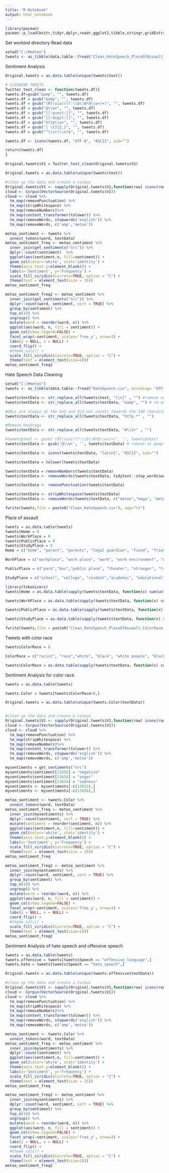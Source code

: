 ---
title: "R Notebook"
output: html_notebook
---

```{r}
library(pacman)
pacman::p_load(knitr,tidyr,dplyr,readr,ggplot2,tibble,stringr,gridExtra,scales,lubridate,ggrepel,reshape2,kableExtra,tm,wordcloud,tidytext,broom,topicmodels,htmlwidgets,wordcloud2,data.table,syuzhet,plotly,twitteR,wesanderson,stringi,dplyr,viridis,glue,tidytext,tidyverse,textdata,tm,tokenizers)
```

Set workind directory Read data
```{r}
setwd("C:/#metoo")
tweets <- as_tibble(data.table::fread("Clean_HateSpeech_PlaceOfAssault_ColorRace.csv", encoding= "UTF-8", sep = '\t'))
```

Sentiment Analysis
```{r}
Original.tweets = as.data.table(unique(tweets$text))

# CLEANING TWEETS
Twitter_text_clean <- function(tweets.df){
tweets.df=gsub("&amp", "", tweets.df)
tweets.df = gsub("&amp", "", tweets.df)
tweets.df = gsub("(RT|via)((?:\\b\\W*@\\w+)+)", "", tweets.df)
tweets.df = gsub("@\\w+", "", tweets.df)
tweets.df = gsub("[[:punct:]]", "", tweets.df)
tweets.df = gsub("[[:digit:]]", "", tweets.df)
tweets.df = gsub("http\\w+", "", tweets.df)
tweets.df = gsub("[ \t]{2,}", "", tweets.df)
tweets.df = gsub("^\\s+|\\s+$", "", tweets.df)

tweets.df <- iconv(tweets.df, "UTF-8", "ASCII", sub="")

return(tweets.df)
}

Original.tweets$V1 = Twitter_text_clean(Original.tweets$V1)

```



```{r}
Original.tweets = as.data.table(unique(tweets$text))

#clean up the data and create a corpus
Original.tweets$V1 <- sapply(Original.tweets$V1,function(row) iconv(row, "latin1", "ASCII", sub=""))
cloud <- Corpus(VectorSource(Original.tweets$V1))
cloud <- cloud %>%
  tm_map(removePunctuation) %>%
  tm_map(stripWhitespace) %>%
  tm_map(removeNumbers)%>%
  tm_map(content_transformer(tolower)) %>%
  tm_map(removeWords, stopwords('english')) %>%
  tm_map(removeWords, c('amp','metoo'))
```


```{r}
metoo_sentiment <- tweets %>%
  unnest_tokens(word, textData)
metoo_sentiment_freq <- metoo_sentiment %>%
  inner_join(get_sentiments("nrc")) %>% 
  dplyr::count(sentiment)  %>% 
  ggplot(aes(sentiment,n, fill=sentiment)) + 
  geom_col(color='white', stat='identity') + 
  theme(axis.text.y=element_blank()) + 
  labs(x='Sentiment', y='Frequency') + 
  scale_fill_viridis(discrete=TRUE, option = "C") + 
  theme(text = element_text(size = 15))
metoo_sentiment_freq
```

```{r}
metoo_sentiment_freq2 <- metoo_sentiment %>%
  inner_join(get_sentiments("nrc")) %>%
  dplyr::count(word, sentiment, sort = TRUE) %>%
  group_by(sentiment) %>%
  top_n(10) %>%
  ungroup() %>%
  mutate(word = reorder(word, n)) %>%
  ggplot(aes(word, n, fill = sentiment)) + 
  geom_col(show.legend=FALSE) + 
  facet_wrap(~sentiment, scales='free_y', nrow=3) + 
  labs(y = NULL, x = NULL) + 
  coord_flip() + 
  #theme_calc() + 
  scale_fill_viridis(discrete=TRUE, option = "C") + 
  theme(text = element_text(size=10))
metoo_sentiment_freq2
```

Hate Speech Data Cleaning
```{r}

setwd("C:/#metoo")
tweets <- as_tibble(data.table::fread("HateSpeech.csv", encoding= "UTF-8",header = TRUE))

tweets$textData <- str_replace_all(tweets$text, "[\n]" , "") #remove new lines
tweets$textData <- str_replace_all(tweets$textData, "&amp", "") # rm ampersand

#URLs are always at the end and did not counts towards the 140 characters limit
tweets$textData <- str_replace_all(tweets$textData, "http.*" , "")

#Remove Hashtags
tweets$textData <- str_replace_all(tweets$textData, "#\\S+" , "")

#tweets$text <- gsub('(RT|via)((?:\\b\\W*@\\w+)+)', '', tweets$text)
tweets$textData <- gsub('@\\w+', '', tweets$textData) # remove at people

tweets$textData <- iconv(tweets$textData, "latin1", "ASCII", sub="")

tweets$textData = tolower(tweets$textData)

tweets$textData = removeNumbers(tweets$textData)
tweets$textData <- removeWords(tweets$textData, tidytext::stop_words$word)

tweets$textData <- removePunctuation(tweets$textData)

tweets$textData <- stripWhitespace(tweets$textData)
tweets$textData <- removeWords(tweets$textData, c("metoo","maga", "metooindia","kavanaugh","trump","people","movement","moment","story","stories","women"))

fwrite(tweets,file = paste0("Clean_HateSpeech.csv"), sep="\t")
```

Place of assault
```{r}
tweets = as.data.table(tweets)
tweets$Home = 0
tweets$WorkPlace = 0
tweets$PublicPlace = 0
tweets$StudyPlace = 0
Home = c("home", "parent", "parents", "legal guardian", "fiend", "friens", "domestic", "family", "house", "residence", "mother", "father", "single parent", "lone parent", "brother", "sister", "step brother", "step sister", "stepmother", "stepfather", "adoptive mother", "adoptive father", "apartment", "best friend", "familiar", "classmate", "household")

WorkPlace = c("workplace", "work place", "work", "work environment", "office", "employment", "interview", "employer", "employee", "job", "business", "organization", "working", "factories", "co-worker", "client", "supervisor", "hire", "company", "colleague", "workmate")

PublicPlace = c("park","bus","public place", "theater", "stranger", "train", "resturant", "bar", "bus stop", "public park", "mall", "street")

StudyPlace = c("school", "college", "student","academic", "educational","teacher","professor", "secondary school", "university", "faculty", "study", "studies", "classmate")

library(tokenizers)
tweets$Home = as.data.table(sapply(tweets$textData, function(x) sum(unlist(tokenize_words(x)) %in% Home)))

tweets$WorkPlace = as.data.table(sapply(tweets$textData, function(x) sum(unlist(tokenize_words(x)) %in% WorkPlace)))

tweets$PublicPlace = as.data.table(sapply(tweets$textData, function(x) sum(unlist(tokenize_words(x)) %in% PublicPlace)))

tweets$StudyPlace = as.data.table(sapply(tweets$textData, function(x) sum(unlist(tokenize_words(x)) %in% StudyPlace)))

fwrite(tweets,file = paste0("Clean_HateSpeech_PlaceOfAssault_ColorRace.csv"), sep="\t")
```

Tweets with color race
```{r}
tweets$ColorRace = 0

ColorRace = c("racist", "race","white", "black", "white people", "black people", "white male", "black male", "white female", "black female", "black woman", "white woman", "white priviledge", "black privilege", "blacklivesmatters", "white supremacy", "black supremacy", "white men", "black men", "brown", "white boy", "black boy", "white girl", "black girl", "white boys", "black boys", "white girls", "black girls", "white males", "black males", "white females", "black females", "white male privilege", "black male privilege", "white guy", "white guys", "black guy", "black guys")

tweets$ColorRace = as.data.table(sapply(tweets$textData, function(x) sum(unlist(tokenize_words(x)) %in% ColorRace)))
```

Sentiment Analysis for color race
```{r}
tweets = as.data.table(tweets)

tweets.Color = tweets[tweets$ColorRace>0,]

Original.tweets = as.data.table(unique(tweets.Color$textData))


#clean up the data and create a corpus
Original.tweets$V1 <- sapply(Original.tweets$V1,function(row) iconv(row, "latin1", "ASCII", sub=""))
cloud <- Corpus(VectorSource(Original.tweets$V1))
cloud <- cloud %>%
  tm_map(removePunctuation) %>%
  tm_map(stripWhitespace) %>%
  tm_map(removeNumbers)%>%
  tm_map(content_transformer(tolower)) %>%
  tm_map(removeWords, stopwords('english')) %>%
  tm_map(removeWords, c('amp','metoo'))
```
```{r}

mysentiments = get_sentiments("nrc")
mysentiments$sentiment[13655] = "negative"
mysentiments$sentiment[13656] = "anger"
mysentiments$sentiment[13654] = "sadness"
mysentiments <- mysentiments[-c(13653),]
mysentiments <- mysentiments[-c(13656),]

metoo_sentiment <- tweets.Color %>%
  unnest_tokens(word, textData)
metoo_sentiment_freq <- metoo_sentiment %>%
  inner_join(mysentiments) %>% 
  dplyr::count(sentiment, sort = TRUE) %>% 
  mutate(sentiment = reorder(sentiment, n)) %>% 
  ggplot(aes(sentiment,n, fill=sentiment)) + 
  geom_col(color='white', stat='identity') + 
  theme(axis.text.y=element_blank()) + 
  labs(x='Sentiment', y='Frequency') + 
  scale_fill_viridis(discrete=TRUE, option = "C") + 
  theme(text = element_text(size = 15))
metoo_sentiment_freq
```

```{r}
metoo_sentiment_freq2 <- metoo_sentiment %>%
  inner_join(mysentiments) %>%
  dplyr::count(word, sentiment, sort = TRUE) %>%
  group_by(sentiment) %>%
  top_n(10) %>%
  ungroup() %>%
  mutate(word = reorder(word, n)) %>%
  ggplot(aes(word, n, fill = sentiment)) + 
  geom_col(show.legend=FALSE) + 
  facet_wrap(~sentiment, scales='free_y', nrow=3) + 
  labs(y = NULL, x = NULL) + 
  coord_flip() + 
  #theme_calc() + 
  scale_fill_viridis(discrete=TRUE, option = "C") + 
  theme(text = element_text(size=10))
metoo_sentiment_freq2
```

Sentiment Analysis of hate speech and offensive speech
```{r}
tweets = as.data.table(tweets)
tweets.offensive = tweets[tweets$Speech == "offensive_language",]
tweets.hate = tweets[tweets$Speech == "hate_speech",]

Original.tweets = as.data.table(unique(tweets.offensive$textData))

#clean up the data and create a corpus
Original.tweets$V1 <- sapply(Original.tweets$V1,function(row) iconv(row, "latin1", "ASCII", sub=""))
cloud <- Corpus(VectorSource(Original.tweets$V1))
cloud <- cloud %>%
  tm_map(removePunctuation) %>%
  tm_map(stripWhitespace) %>%
  tm_map(removeNumbers)%>%
  tm_map(content_transformer(tolower)) %>%
  tm_map(removeWords, stopwords('english')) %>%
  tm_map(removeWords, c('amp','metoo'))
```
```{r}
metoo_sentiment <- tweets.Color %>%
  unnest_tokens(word, textData)
metoo_sentiment_freq <- metoo_sentiment %>%
  inner_join(mysentiments) %>% 
  dplyr::count(sentiment) %>% 
  ggplot(aes(sentiment,n, fill=sentiment)) + 
  geom_col(color='white', stat='identity') + 
  theme(axis.text.y=element_blank()) + 
  labs(x='Sentiment', y='Frequency') + 
  scale_fill_viridis(discrete=TRUE, option = "C") + 
  theme(text = element_text(size = 15))
metoo_sentiment_freq
```

```{r}
metoo_sentiment_freq2 <- metoo_sentiment %>%
  inner_join(mysentiments) %>%
  dplyr::count(word, sentiment, sort = TRUE) %>%
  group_by(sentiment) %>%
  top_n(10) %>%
  ungroup() %>%
  mutate(word = reorder(word, n)) %>%
  ggplot(aes(word, n, fill = sentiment)) + 
  geom_col(show.legend=FALSE) + 
  facet_wrap(~sentiment, scales='free_y', nrow=3) + 
  labs(y = NULL, x = NULL) + 
  coord_flip() + 
  #theme_calc() + 
  scale_fill_viridis(discrete=TRUE, option = "C") + 
  theme(text = element_text(size=10))
metoo_sentiment_freq2
```